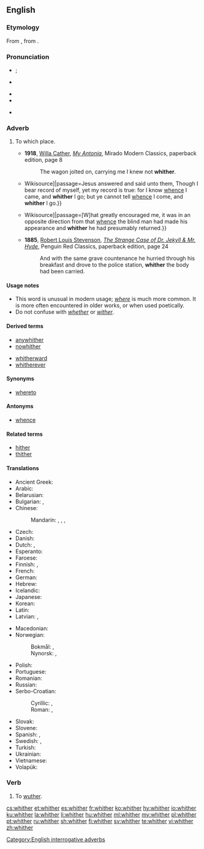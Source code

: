 ==English==

===Etymology===
From {{etyl|ang|en}} {{m|ang|hwæder}}, from {{etyl|gem-pro|en}} {{m|gem-pro|*hwi-}}.

===Pronunciation===
* {{a|GenAm}} {{IPA|/ˈwɪðɚ/|/ˈʍɪðɚ/|lang=en}}; {{enPR|wĭ''th''ʹər|hwĭ''th''ʹər}}
* {{a|RP}} {{IPA|/ˈwɪðə/|lang=en}}
* {{audio|en-us-whither.ogg|Audio (US)|lang=en}}
* {{rhymes|ɪðə(ɹ)|lang=en}}
* {{homophones|lang=en|wither}} {{qualifier|some accents}}

===Adverb===
{{en-adv|-}}

# {{context|literary|or|archaic|lang=en}} To which place.
#* '''1918''', [[w:Willa Cather|Willa Cather]], ''[[w:My Antonia|My Antonia]]'', Mirado Modern Classics, paperback edition, page 8
#*: The wagon jolted on, carrying me I knew not '''whither'''.
#* {{quote-book|year=1611|title=King James Bible|section=John 8:14|url=[s:Bible (King James)/John{{!}}Wikisource]|passage=Jesus answered and said unto them, Though I bear record of myself, yet my record is true: for I know [[whence]] I came, and '''whither''' I go; but ye cannot tell [[whence]] I come, and '''whither''' I go.}}
#* {{quote-book|year=1883|author=Robert Louis Stevenson|title=Treasure Island|chapter=The Sea-chest|url=[s:Treasure Island/Chapter 4{{!}}Wikisource]|passage=[W]hat greatly encouraged me, it was in an opposite direction from that [[whence]] the blind man had made his appearance and '''whither''' he had presumably returned.}}
#* '''1885''', [[w:Robert Louis Stevenson|Robert Louis Stevenson]], ''[[w:The Strange Case of Dr. Jekyll & Mr. Hyde|The Strange Case of Dr. Jekyll & Mr. Hyde]]'', Penguin Red Classics, paperback edition, page 24
#*: And with the same grave countenance he hurried through his breakfast and drove to the police station, '''whither''' the body had been carried.

====Usage notes====
* This word is unusual in modern usage; ''[[where]]'' is much more common. It is more often encountered in older works, or when used poetically.
* Do not confuse with ''[[whether]]'' or ''[[wither]]''.

====Derived terms====
{{rel-top4|Terms derived from whither}}
* [[anywhither]]
* [[nowhither]]
{{rel-mid}}
* [[whitherward]]
* [[whitherever]]
{{rel-bottom}}

====Synonyms====
* [[whereto]]

====Antonyms====
* [[whence]]

====Related terms====
* [[hither]]
* [[thither]]

====Translations====
{{trans-top|to which place}}
* Ancient Greek: {{t|grc|ποῖ|sc=polytonic}}
* Arabic: {{t|ar|إِلَى أَيْن}}
* Belarusian: {{t|be|куды|tr=kudý|sc=Cyrl}}
* Bulgarian: {{t|bg|накъде|tr=nakǎdé}}, {{t|bg|накъдето|tr=nakǎdéto}}
* Chinese:
*: Mandarin: {{t|cmn|哪兒|sc=Hani}}, {{t+|cmn|哪儿|tr=nǎr|sc=Hani}}, {{t|cmn|哪裡|sc=Hani}}, {{t+|cmn|哪里|tr=nǎlǐ|sc=Hani}}
* Czech: {{t+|cs|kam}}
* Danish: {{t|da|hvorhen}}
* Dutch: {{t+|nl|waarheen}}, {{t|nl|werwaarts}}
* Esperanto: {{t+|eo|kien}}
* Faroese: {{t|fo|hvagar}}
* Finnish: {{t+|fi|minne}}, {{t+|fi|jonne}}
* French: {{t+|fr|où}}
* German: {{t+|de|wohin}}
* Hebrew: {{t|he|לְאָן|tr=leán}}
* Icelandic: {{t+|is|hvert}}
* Japanese: {{t+|ja|どこ|tr=doko-e|alt=どこへ|sc=Jpan}}
* Korean: {{t+|ko|어디|sc=Kore}}
* Latin: {{t|la|quō}}
* Latvian: {{t+|lv|kur}}, {{t|lv|kurp}}
{{trans-mid}}
* Macedonian: {{t|mk|каде|tr=káde}}
* Norwegian:
*: Bokmål: {{t+|nb|hvor}}, {{t|nb|hvor hen}}
*: Nynorsk: {{t|nn|kor}}, {{t|nn|kvar}}
* Polish: {{t+|pl|dokąd}}
* Portuguese: {{t+|pt|aonde}}
* Romanian: {{t+|ro|încotro}}
* Russian: {{t+|ru|куда́}}
* Serbo-Croatian:
*: Cyrillic: {{t|sh|куда}}, {{t|sh|камо}}
*: Roman: {{t|sh|kuda}}, {{t+|sh|kamo}}
* Slovak: {{t|sk|kam}}
* Slovene: {{t+|sl|kam}}
* Spanish: {{t|es|adónde}}, {{t+|es|onde}}
* Swedish: {{t+|sv|vart}}, {{t+|sv|varthän}}
* Turkish: {{t|tr|nereye}}
* Ukrainian: {{t|uk|куди|tr=kudý|sc=Cyrl}}
* Vietnamese: {{t+|vi|đâu}}
* Volapük: {{t+|vo|kipladio}}
{{trans-bottom}}

===Verb===
{{en-verb}}

# {{context|intransitive|obsolete|dialectal|lang=en}} To [[wuther]].

[[Category:English interrogative adverbs]]

[[cs:whither]]
[[et:whither]]
[[es:whither]]
[[fr:whither]]
[[ko:whither]]
[[hy:whither]]
[[io:whither]]
[[ku:whither]]
[[la:whither]]
[[li:whither]]
[[hu:whither]]
[[ml:whither]]
[[my:whither]]
[[pl:whither]]
[[pt:whither]]
[[ru:whither]]
[[sh:whither]]
[[fi:whither]]
[[sv:whither]]
[[te:whither]]
[[vi:whither]]
[[zh:whither]]